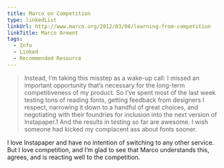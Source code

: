 ```yaml
---
title: Marco on Competition
type: linkedList
linkUrl: http://www.marco.org/2012/03/08/learning-from-competition
linkTitle: Marco Arment
tags:
  - Info
  - Linked
  - Recommended Resource
---
```


> Instead, I’m taking this misstep as a wake-up call: I missed an important opportunity that’s necessary for the long-term competitiveness of my product. So I’ve spent most of the last week testing tons of reading fonts, getting feedback from designers I respect, narrowing it down to a handful of great choices, and negotiating with their foundries for inclusion into the next version of Instapaper.1 And the results in testing so far are awesome. I wish someone had kicked my complacent ass about fonts sooner.

I love Instapaper and have no intention of switching to any other service. But I love competition, and I’m glad to see that Marco understands this, agrees, and is reacting well to the competition.
